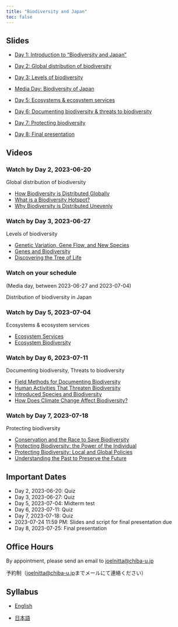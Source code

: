 ```yaml
---
title: "Biodiversity and Japan"
toc: false
---
```


## Slides

- [Day 1: Introduction to "Biodiversity and Japan"](day1/index.qmd)

- [Day 2: Global distribution of biodiversity](day2/index.qmd)

- [Day 3: Levels of biodiversity](day3/index.qmd)

- [Media Day: Biodiversity of Japan](day4/index.qmd)

- [Day 5: Ecosystems & ecosystem services](day5/index.qmd)

- [Day 6: Documenting biodiversity & threats to biodiversity](day6/index.qmd)

- [Day 7: Protecting biodiversity](day7/index.qmd)

- [Day 8: Final presentation](day8/index.qmd)

## Videos 

### Watch by Day 2, 2023-06-20

Global distribution of biodiversity

- [How Biodiversity is Distributed Globally](https://www.calacademy.org/explore-science/how-biodiversity-is-distributed-globally)
- [What is a Biodiversity Hotspot?](https://www.calacademy.org/explore-science/what-is-a-biodiversity-hotspot)
- [Why Biodiversity is Distributed Unevenly](https://www.calacademy.org/explore-science/why-biodiversity-is-distributed-unevenly)

### Watch by Day 3, 2023-06-27

Levels of biodiversity

- [Genetic Variation, Gene Flow, and New Species](https://www.calacademy.org/explore-science/genetic-variation-gene-flow-and-new-species)
- [Genes and Biodiversity](https://www.calacademy.org/explore-science/genes-and-biodiversity)
- [Discovering the Tree of Life](https://www.calacademy.org/explore-science/discovering-the-tree-of-life)

### Watch on your schedule 

(Media day, between 2023-06-27 and 2023-07-04)

Distribution of biodiversity in Japan

### Watch by Day 5, 2023-07-04

Ecosystems & ecosystem services

- [Ecosystem Services](https://www.calacademy.org/explore-science/ecosystem-services)
- [Ecosystem Biodiversity](https://www.calacademy.org/explore-science/ecosystem-biodiversity)

### Watch by Day 6, 2023-07-11

Documenting biodiversity, Threats to biodiversity

- [Field Methods for Documenting Biodiversity](https://www.calacademy.org/explore-science/field-methods-for-documenting-biodiversity)
- [Human Activities That Threaten Biodiversity](https://www.calacademy.org/explore-science/human-activities-that-threaten-biodiversity)
- [Introduced Species and Biodiversity](https://www.calacademy.org/explore-science/introduced-species-and-biodiversity)
- [How Does Climate Change Affect Biodiversity?](https://www.calacademy.org/educators/how-does-climate-change-affect-biodiversity)

### Watch by Day 7, 2023-07-18

Protecting biodiversity

- [Conservation and the Race to Save Biodiversity](https://www.calacademy.org/explore-science/conservation-and-the-race-to-save-biodiversity)
- [Protecting Biodiversity: the Power of the Individual](https://www.calacademy.org/explore-science/protecting-biodiversity-the-power-of-the-individual)
- [Protecting Biodiversity: Local and Global Policies](https://www.calacademy.org/explore-science/protecting-biodiversity-local-and-global-policies)
- [Understanding the Past to Preserve the Future](https://www.calacademy.org/explore-science/understanding-the-past-to-preserve-the-future)

## Important Dates

- Day 2, 2023-06-20: Quiz
- Day 3, 2023-06-27: Quiz
- Day 5, 2023-07-04: Midterm test
- Day 6, 2023-07-11: Quiz
- Day 7, 2023-07-18: Quiz
- 2023-07-24 11:59 PM: Slides and script for final presentation due
- Day 8, 2023-07-25: Final presentation

## Office Hours

By appointment, please send an email to <joelnitta@chiba-u.jp>

予約制（<joelnitta@chiba-u.jp>までメールにて連絡ください）

## Syllabus

- [English](https://syllabus.gs.chiba-u.jp/2023/401001000000000/G15N945001/en_US)

- [日本語](https://syllabus.gs.chiba-u.jp/2023/401001000000000/G15N945001/ja_JP)